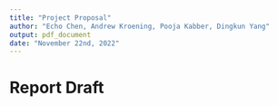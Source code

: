 ```yaml
---
title: "Project Proposal"
author: "Echo Chen, Andrew Kroening, Pooja Kabber, Dingkun Yang"
output: pdf_document
date: "November 22nd, 2022"
---
```


# Report Draft